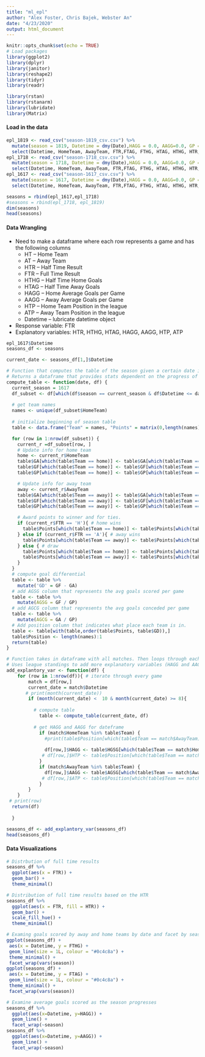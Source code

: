 ```yaml
---
title: "ml_epl"
author: "Alex Foster, Chris Bajek, Webster An"
date: "4/23/2020"
output: html_document
---
```


```r
knitr::opts_chunk$set(echo = TRUE)
# Load packages
library(ggplot2)
library(dplyr)
library(janitor)
library(reshape2)
library(tidyr)
library(readr)

library(rstan)
library(rstanarm)
library(lubridate)
library(Matrix)
```



#### Load in the data
```R
epl_1819 <- read_csv("season-1819_csv.csv") %>%
  mutate(season = 1819, Datetime = dmy(Date),HAGG = 0.0, AAGG=0.0, GP = 0, HTP = 0, ATP=0) %>%
  select(Datetime, HomeTeam, AwayTeam, FTR,FTAG, FTHG, HTAG, HTHG, HTR,season, HAGG, AAGG,GP, ATP, HTP)
epl_1718 <- read_csv("season-1718_csv.csv") %>%
  mutate(season = 1718, Datetime = dmy(Date),HAGG = 0.0, AAGG=0.0, GP = 0, HTP = 0, ATP=0) %>%
  select(Datetime, HomeTeam, AwayTeam, FTR,FTAG, FTHG, HTAG, HTHG, HTR,season, HAGG, AAGG,GP, ATP, HTP)
epl_1617 <- read_csv("season-1617_csv.csv") %>%
  mutate(season = 1617, Datetime = dmy(Date),HAGG = 0.0, AAGG=0.0, GP = 0, HTP = 0, ATP=0)%>%
  select(Datetime, HomeTeam, AwayTeam, FTR,FTAG, FTHG, HTAG, HTHG, HTR,season, HAGG, AAGG,GP, ATP, HTP)

seasons = rbind(epl_1617,epl_1718)
#seasons = rbind(epl_1718, epl_1819)
dim(seasons)
head(seasons)
```

#### Data Wrangling
* Need to make a dataframe where each row represents a game and has the following columns 
  * HT -- Home Team
  * AT -- Away Team
  * HTR -- Half Time Result
  * FTR -- Full Time Result
  * HTHG -- Half Time Home Goals
  * HTAG -- Half Time Away Goals
  * HAGG --  Home Average Goals per Game
  * AAGG -- Away Average Goals per Game 
  * HTP -- Home Team Position in the league
  * ATP -- Away Team Position in the league
  * Datetime -- lubricate datetime object 
* Response variable: FTR
* Explanatory variables: HTR, HTHG, HTAG, HAGG, AAGG, HTP, ATP 


```r
epl_1617$Datetime
seasons_df <- seasons

current_date <- seasons_df[1,]$Datetime
```

```r
# Function that computes the table of the season given a certain date in the season.
# Returns a dataframe that provides stats dependent on the progress of the given season 
compute_table <- function(date, df) {
  current_season = 1617
  df_subset <- df[which(df$season == current_season & df$Datetime <= date), ] # get games from that season and up to the given data
  
  # get team names
  names <- unique(df_subset$HomeTeam)
  
  # initialize beginning of season table
  table <- data.frame("Team" = names, "Points" = matrix(0,length(names)), "GA" = matrix(0,length(names)), "GF" = matrix(0,length(names)), 'GP' = matrix(0,length(names)))

  for (row in 1:nrow(df_subset)) {
    current_r =df_subset[row, ]
    # Update info for home team
    home <- current_r$HomeTeam
    table$GA[which(table$Team == home)] <- table$GA[which(table$Team == home)] + current_r$FTAG# GA
    table$GF[which(table$Team == home)] <- table$GF[which(table$Team == home)]+current_r$FTHG# GF
    table$GP[which(table$Team == home)] <- table$GP[which(table$Team == home)]+1

    # Update info for away team
    away <- current_r$AwayTeam
    table$GA[which(table$Team == away)] <- table$GA[which(table$Team == away)]+current_r$FTHG# GA
    table$GF[which(table$Team == away)] <- table$GF[which(table$Team == away)]+current_r$FTAG# GF
    table$GP[which(table$Team == away)] <- table$GP[which(table$Team == away)]+1

    # Award points to winner and for ties.
    if (current_r$FTR == 'H'){ # home wins
      table$Points[which(table$Team == home)] <- table$Points[which(table$Team == home)] + 3
    } else if (current_r$FTR == 'A'){ # away wins
      table$Points[which(table$Team == away)] <- table$Points[which(table$Team == away)] + 3
    } else { # draw
      table$Points[which(table$Team == home)] <- table$Points[which(table$Team == home)] + 1
      table$Points[which(table$Team == away)] <- table$Points[which(table$Team == away)] + 1
    }
  }
  # compute goal differential
  table <- table %>%
    mutate('GD' = GF - GA)
  # add AGSG column that represents the avg goals scored per game
  table <- table %>%
    mutate(AGSG = GF / GP)
  # add AGCG column that represents the avg goals conceded per game
  table <- table %>%
    mutate(AGCG = GA / GP)
  # Add position column that indicates what place each team is in.
  table <- table[with(table,order(table$Points, table$GD)),]
  table$Position <- length(names):1
  return(table)
}

```

  
```r
# Function takes in dataframe with all matches. Then loops through each match. For every match it computes the league standings prior to the given match. 
# Uses league standings to add more explanatory variables (HAGG and AAGG).
add_explantory_var <- function(df) {
    for (row in 1:nrow(df)){ # iterate through every game
        match = df[row,]
        current_date = match$Datetime
       # print(month(current_date))
        if (month(current_date) <  10 & month(current_date) >= 8){
            
          # compute table
            table <- compute_table(current_date, df)
           
          # get HAGG and AAGG for dateframe
            if (match$HomeTeam %in% table$Team) {
              #print(table$Position[which(table$Team == match$AwayTeam)])
              
              df[row,]$HAGG <- table$HGSG[which(table$Team == match$HomeTeam)]
             # df[row,]$HTP <- table$Position[which(table$Team == match$AwayTeam)]
            }
            if (match$AwayTeam %in% table$Team) {
              df[row,]$AAGG <- table$AGSG[which(table$Team == match$AwayTeam)]
             # df[row,]$ATP <- table$Position[which(table$Team == match$AwayTeam)]
            }
        } 
    }
 # print(row)
  return(df)
  
  }

seasons_df <- add_explantory_var(seasons_df)
head(seasons_df)
```

#### Data Visualizations

```r
# Distrbution of full time results 
seasons_df %>% 
  ggplot(aes(x = FTR)) +
  geom_bar() +
  theme_minimal()

# Distribution of full time results based on the HTR
seasons_df %>%
  ggplot(aes(x = FTR, fill = HTR)) +
  geom_bar() +
  scale_fill_hue() +
  theme_minimal()

# Examing goals scored by away and home teams by date and facet by season  
ggplot(seasons_df) +
 aes(x = Datetime, y = FTHG) +
 geom_line(size = 1L, colour = "#0c4c8a") +
 theme_minimal() +
 facet_wrap(vars(season))
ggplot(seasons_df) +
 aes(x = Datetime, y = FTAG) +
 geom_line(size = 1L, colour = "#0c4c8a") +
 theme_minimal() +
 facet_wrap(vars(season))

# Examine average goals scored as the season progresses
seasons_df %>%
  ggplot(aes(x=Datetime, y=HAGG)) +
  geom_line() +
  facet_wrap(~season)
seasons_df %>%
  ggplot(aes(x=Datetime, y=AAGG)) +
  geom_line() +
  facet_wrap(~season)


```
